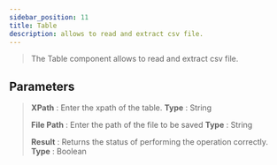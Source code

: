 ```yaml
---
sidebar_position: 11
title: Table
description: allows to read and extract csv file.
---
```

> The Table component allows to read and extract csv file.

## Parameters

> **XPath** :  Enter the xpath of the table. **Type** : String
>
> **File Path** : Enter the path of the file to be saved **Type** : String
>
> **Result** : Returns the status of performing the operation correctly. **Type** : Boolean 